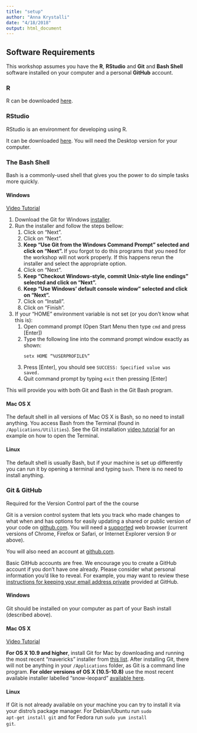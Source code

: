 ```yaml
---
title: "setup"
author: "Anna Krystalli"
date: "4/18/2018"
output: html_document
---
```


## Software Requirements

This workshop assumes you have the **R**, **RStudio** and **Git** and **Bash Shell** software installed on your computer and a personal **GitHub** account.

### R
R can be downloaded [here](https://cran.r-project.org/mirrors.html).

### RStudio
RStudio is an environment for developing using R.

It can be downloaded [here](https://www.rstudio.com/products/rstudio/download/).
You will need the Desktop version for your computer.


### The Bash Shell

Bash is a commonly-used shell that gives you the power to do simple tasks more quickly.


<div class="row">
<div class="col-md-4">
<h4 id="shell-windows">Windows</h4>
<a href="https://www.youtube.com/watch?v=339AEqk9c-8">Video Tutorial</a>
<ol>
<li>Download the Git for Windows <a href="https://git-for-windows.github.io/">installer</a>.</li>
<li>Run the installer and follow the steps bellow:
<ol>
<li>Click on "Next".</li>
<!-- Select Components -->
<li>Click on "Next".</li>
<!-- Adjusting your PATH environment -->
<li>
<strong>
Keep "Use Git from the Windows Command Prompt" selected and click on "Next".
</strong>
If you forgot to do this programs that you need for the workshop will not work properly. If this happens rerun the installer and select the appropriate option.
</li>
<!-- Choosing the SSH executable -->
<li>Click on "Next".</li>
<!-- Configuring the line ending conversions -->
<li>
<strong>
Keep "Checkout Windows-style, commit Unix-style line endings" selected and click on "Next".
</strong>
</li>
<!-- Configuring the terminal emulator to use with Git Bash -->
<li>
<strong>
Keep "Use Windows' default console window" selected and click on "Next".
</strong>
</li>
<!-- Configuring experimental performance tweaks -->
<li>Click on "Install".</li>
<!-- Installing -->
<!-- Completing the Git Setup Wizard -->
<li>Click on "Finish".</li>
</ol>
</li>
<li>
If your "HOME" environment variable is not set (or you don't know what this is):
<ol>
<li>Open command prompt (Open Start Menu then type <code>cmd</code> and press [Enter])</li>
<li>
Type the following line into the command prompt window exactly as shown:
<p><code>setx HOME "%USERPROFILE%"</code></p>
</li>
<li>Press [Enter], you should see <code>SUCCESS: Specified value was saved.</code></li>
<li>Quit command prompt by typing <code>exit</code> then pressing [Enter]</li>
</ol>
</li>
</ol>
<p>This will provide you with both Git and Bash in the Git Bash program.</p>
</div>
<div class="col-md-4">
<h4 id="shell-macosx">Mac OS X</h4>
<p>
The default shell in all versions of Mac OS X is Bash, so no need to install anything.  You access Bash from the Terminal (found in <code>/Applications/Utilities</code>). See the Git installation <a href="https://www.youtube.com/watch?v=9LQhwETCdwY ">video tutorial</a> for an example on how to open the Terminal. 
</p>
</div>
<div class="col-md-4">
<h4 id="shell-linux">Linux</h4>
<p>The default shell is usually Bash, but if your machine is set up differently you can run it by opening a terminal and typing <code>bash</code>.  There is no need to install anything.
</p>
</div>
</div>
</div> <!-- End of 'shell' section. -->


### Git & GitHub

Required for the Version Control part of the the course

Git is a version control system that lets you track who made changes to what when and has options for easily updating a shared or public version of your code on <a href="https://github.com/">github.com</a>. You will need a <a href="https://help.github.com/articles/supported-browsers/">supported</a> web browser (current versions of Chrome, Firefox or Safari, or Internet Explorer version 9 or above).

You will also need an account at [github.com](https://github.com/). 

Basic GitHub accounts are free. We encourage you to create a GitHub account if you don't have one already.
Please consider what personal information you'd like to reveal. For example, you may want to review these [instructions for keeping your email address private](https://help.github.com/articles/keeping-your-email-address-private/) provided at GitHub.


<div class="row">
<div class="col-md-4">
<h4 id="git-windows">Windows</h4>
<p>
Git should be installed on your computer as part of your Bash
install (described above).
</p>
</div>
<div class="col-md-4">
<h4 id="git-macosx">Mac OS X</h4>
<a href="https://www.youtube.com/watch?v=9LQhwETCdwY ">Video Tutorial</a>
<p>
<strong>For OS X 10.9 and higher</strong>, install Git for Mac
by downloading and running the most recent "mavericks" installer from
<a href="http://sourceforge.net/projects/git-osx-installer/files/">this list</a>.
After installing Git, there will not be anything in your <code>/Applications</code> folder,
as Git is a command line program.
<strong>For older versions of OS X (10.5-10.8)</strong> use the
most recent available installer labelled "snow-leopard"
<a href="http://sourceforge.net/projects/git-osx-installer/files/">available here</a>.
</p>
</div>
<div class="col-md-4">
<h4 id="git-linux">Linux</h4>
<p>
If Git is not already available on your machine you can try to
install it via your distro's package manager. For Debian/Ubuntu run
<code>sudo apt-get install git</code> and for Fedora run
<code>sudo yum install git</code>.
</p>
</div>
</div>




